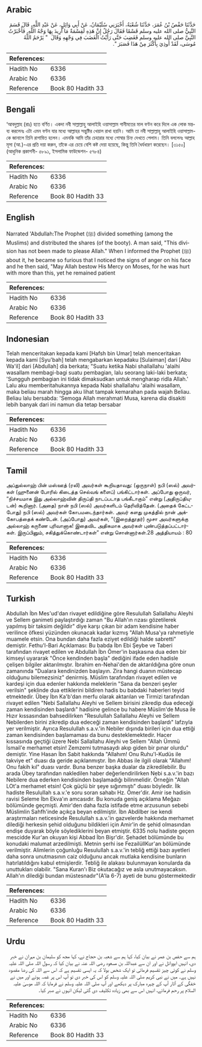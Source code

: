 ## Arabic


<div dir="rtl" lang="ar" style={{fontSize:'larger',backgroundColor:'#f8f9fa',padding:20}}>
حَدَّثَنَا حَفْصُ بْنُ عُمَرَ، حَدَّثَنَا شُعْبَةُ، أَخْبَرَنِي سُلَيْمَانُ، عَنْ أَبِي وَائِلٍ، عَنْ عَبْدِ اللَّهِ، قَالَ قَسَمَ النَّبِيُّ صلى الله عليه وسلم قَسْمًا فَقَالَ رَجُلٌ إِنَّ هَذِهِ لَقِسْمَةٌ مَا أُرِيدَ بِهَا وَجْهُ اللَّهِ‏.‏ فَأَخْبَرْتُ النَّبِيَّ صلى الله عليه وسلم فَغَضِبَ حَتَّى رَأَيْتُ الْغَضَبَ فِي وَجْهِهِ وَقَالَ ‏ "‏ يَرْحَمُ اللَّهُ مُوسَى، لَقَدْ أُوذِيَ بِأَكْثَرَ مِنْ هَذَا فَصَبَرَ ‏"‏‏.‏
</div>
<div style={{backgroundColor:'#f8f9fa',padding:20, marginBottom: 10}}><table> <thead> <tr> <th>References:</th> <th></th> </tr> </thead> <tbody><tr><td>Hadith No</td><td>6336</td></tr><tr><td>Arabic No</td><td>6336</td></tr><tr><td>Reference</td><td>Book 80 Hadith 33</td></tr></tbody></table></div>

## Bengali


<div dir="ltr" lang="bn" style={{fontSize:'larger',backgroundColor:'#f8f9fa',padding:20}}>
‘আবদুল্লাহ (রাঃ) হতে বর্ণিত। একদা নবী সাল্লাল্লাহু আলাইহি ওয়াসাল্লাম গানীমতের মাল বণ্টন করে দিলে এক লোক মন্তব্য করলেনঃ এটা এমন বণ্টন যার মধ্যে আল্লাহর সন্তুষ্টির খেয়াল রাখা হয়নি। আমি তা নবী সাল্লাল্লাহু আলাইহি ওয়াসাল্লাম-কে জানালে তিনি রাগান্বিত হলেন। এমনকি আমি তাঁর চেহারার মধ্যে গোস্বার চিহ্ন দেখতে পেলাম। তিনি বললেনঃ আল্লাহ মূসা (আ.)-এর প্রতি দয়া করুন, তাঁকে এর চেয়ে বেশি কষ্ট দেয়া হয়েছে, কিন্তু তিনি ধৈর্যধারণ করেছেন। [৩১৫০] (আধুনিক প্রকাশনী- ৫৮৯১, ইসলামিক ফাউন্ডেশন- ৫৭৮৪)
</div>
<div style={{backgroundColor:'#f8f9fa',padding:20, marginBottom: 10}}><table> <thead> <tr> <th>References:</th> <th></th> </tr> </thead> <tbody><tr><td>Hadith No</td><td>6336</td></tr><tr><td>Arabic No</td><td>6336</td></tr><tr><td>Reference</td><td>Book 80 Hadith 33</td></tr></tbody></table></div>

## English


<div dir="ltr" lang="en" style={{fontSize:'larger',backgroundColor:'#f8f9fa',padding:20}}>
Narrated 'Abdullah:The Prophet (ﷺ) divided something (among the Muslims) and distributed the shares (of the booty). A man said, "This division has not been made to please Allah." When I informed the Prophet (ﷺ) about it, he became so furious that I noticed the signs of anger on his face and he then said, "May Allah bestow His Mercy on Moses, for he was hurt with more than this, yet he remained patient
</div>
<div style={{backgroundColor:'#f8f9fa',padding:20, marginBottom: 10}}><table> <thead> <tr> <th>References:</th> <th></th> </tr> </thead> <tbody><tr><td>Hadith No</td><td>6336</td></tr><tr><td>Arabic No</td><td>6336</td></tr><tr><td>Reference</td><td>Book 80 Hadith 33</td></tr></tbody></table></div>

## Indonesian


<div dir="ltr" lang="id" style={{fontSize:'larger',backgroundColor:'#f8f9fa',padding:20}}>
Telah menceritakan kepada kami [Hafsh bin Umar] telah menceritakan kepada kami [Syu'bah] telah mengabarkan kepadaku [Sulaiman] dari [Abu Wa'il] dari [Abdullah] dia berkata; "Suatu ketika Nabi shallallahu 'alaihi wasallam membagi-bagi suatu pembagian, lalu seorang laki-laki berkata; 'Sungguh pembagian ini tidak dimaksudkan untuk mengharap ridla Allah.' Lalu aku memberitahukannya kepada Nabi shallallahu 'alaihi wasallam, maka beliau marah hingga aku lihat tampak kemarahan pada wajah Beliau. Beliau lalu bersabda: 'Semoga Allah merahmati Musa, karena dia disakiti lebih banyak dari ini namun dia tetap bersabar
</div>
<div style={{backgroundColor:'#f8f9fa',padding:20, marginBottom: 10}}><table> <thead> <tr> <th>References:</th> <th></th> </tr> </thead> <tbody><tr><td>Hadith No</td><td>6336</td></tr><tr><td>Arabic No</td><td>6336</td></tr><tr><td>Reference</td><td>Book 80 Hadith 33</td></tr></tbody></table></div>

## Tamil


<div dir="ltr" lang="ta" style={{fontSize:'larger',backgroundColor:'#f8f9fa',padding:20}}>
அப்துல்லாஹ் பின் மஸ்ஊத் (ரலி) அவர்கள் கூறியதாவது: (ஒருநாள்) நபி (ஸல்) அவர்கள் (ஹுனைன் போரில் கிடைத்த செல்வங் களைப்) பங்கிட்டார்கள். அப்போது ஒருவர், “நிச்சயமாக இது அல்லாஹ்வின் திருப்தி நாடப்படாத பங்கீடாகும்” என்று (அதிருப்தியுடன்) கூறினார். (அதை) நான் நபி (ஸல்) அவர்களிடம் தெரிவித்தேன். (அதைக் கேட்டபோது) நபி (ஸல்) அவர்கள் கோபமடைந்தார்கள். அவர் களது முகத்தில் நான் அக்கோபத்தைக் கண்டேன். (அப்போது) அவர்கள், “(இறைத்தூதர்) மூசா அவர்களுக்கு அல்லாஹ் கருணை புரிவானாக! இதைவிட அதிகமாக அவர்கள் புண்படுத்தப்பட்டார்கள். இருப்பினும், சகித்துக்கொண்டார்கள்” என்று சொன்னார்கள்.28 அத்தியாயம் : 80
</div>
<div style={{backgroundColor:'#f8f9fa',padding:20, marginBottom: 10}}><table> <thead> <tr> <th>References:</th> <th></th> </tr> </thead> <tbody><tr><td>Hadith No</td><td>6336</td></tr><tr><td>Arabic No</td><td>6336</td></tr><tr><td>Reference</td><td>Book 80 Hadith 33</td></tr></tbody></table></div>

## Turkish


<div dir="ltr" lang="tr" style={{fontSize:'larger',backgroundColor:'#f8f9fa',padding:20}}>
Abdullah İbn Mes'ud'dan rivayet edildiğine göre Resulullah Sallallahu Aleyhi ve Sellem ganimeti paylaştırdığı zaman "Bu Allah'ın rızası gözetilerek yapılmış bir taksim değildir" diye karşı çıkan bir adam kendisine haber verilince öfkesi yüzünden okunacak kadar kızmış "Allah Musa'ya rahmetiyle muamele etsin. Ona bundan daha fazla eziyet edildiği halde sabretti" demiştir. Fethu'l-Bari Açıklaması: Bu babda İbn Ebi Şeybe ve Taberi tarafından rivayet edilen ve Abdullah İbn Ömer'in başkasına dua eden bir kimseyi uyararak "Önce kendinden başla" dediğini ifade eden hadisle çelişen bilgiler aktarılmıştır. İbrahim en-Nehai'den de aktarıldığına göre onun zamanında "Dualara kendinizden başlayın. Zira hangi duanın müstecap olduğunu bilemezsiniz" denirmiş. Müslim tarafından rivayet edilen ve kardeşi için dua edenler hakkında meleklerin "Sana da benzeri şeyler verilsin" şeklinde dua ettiklerini bildiren hadis bu babdaki haberleri teyid etmektedir. Übey İbn Ka'b'dan merfu olarak aktarılan ve Tirmizi tarafından rivayet edilen "Nebi Sallallahu Aleyhi ve Sellem birisini zikredip dua edeceği zaman kendisinden başlardı" hadisine gelince bu habere Müslim'de Musa ile Hızır kıssasından bahsedilirken "Resulullah Sallallahu Aleyhi ve Sellem Nebilerden birini zikredip dua edeceği zaman kendisinden başlardı" lafzıyla yer verilmiştir. Ayrıca Resulullah s.a.v.'in Nebiler dışında birileri için dua ettiği zaman kendisinden başlamaması da bunu desteklemektedir. Hacer kıssasında geçtiği üzere Nebi Sallallahu Aleyhi ve Sellem "Allah Ümmü İsmail'e merhamet etsin! Zemzemi tutmasaydı akıp giden bir pınar olurdu" demiştir. Yine Hasan İbn Sabit hakkında "Allahım! Onu Ruhu'l-Kudüs ile takviye et" duası da geride açıklanmıştır. İbn Abbas ile ilgili olarak "Allahım! Onu fakih kıl" duası vardır. Buna benzer başka dualar da zikredilebilir. Bu arada Übey tarafından nakledilen haber değerlendirilirken Nebi s.a.v.'in bazı Nebilere dua ederken kendisinden başlamadığı bilinmelidir. Örneğin "Allah LOt'a merhamet etsin! Çok güçlü bir şeye sığınmıştı" duası böyledir. İlk hadiste ResuluIIah s.a.v.'e soru soran sahabı Hz. Ömer'dir. Amir ise hadisin ravisi Seleme İbn Ekva'ın amcasıdır. Bu konuda geniş açıklama Meğazı bölümünde geçmişti. Amir'den daha fazla istifade etme arzusunun sebebi Müslimlin Sahfh'inde açıkça beyan edilmiştir. İbn Abdilber ise kendi araştırmaları neticesinde Resulullah s.a.v.'in gazvelerde hakkında merhamet dilediği herkesin şehid olduğunu bildikleri için Amir'in de şehid olmasından endişe duyarak böyle söylediklerini beyan etmiştir. 6335 nolu hadiste geçen mescidde Kur'an okuyan kişi Abbad İbn Bişr'dir. Şehadet bölümünde bu konudaki malumat arzedilmişti. Metnin şerhi ise FezailüllKur'an bölümünde verilmiştir. Alimlerin çoğunluğu Resulullah s.a.v.'in tebliğ ettiği bazı ayetIeri daha sonra unutmasının caiz olduğunu ancak mutlaka kendisine bunların hatırlatıldığını kabul etmişlerdir. Tebliğ ile alakası bulunmayan konularda da unuttukları olabilir. "Sana Kuran'ı Biz okutacağız ve asla unutmayacaksın. Allah'ın dilediği bundan müstesnadır"(A'la 6-7) ayeti de bunu göstermektedir
</div>
<div style={{backgroundColor:'#f8f9fa',padding:20, marginBottom: 10}}><table> <thead> <tr> <th>References:</th> <th></th> </tr> </thead> <tbody><tr><td>Hadith No</td><td>6336</td></tr><tr><td>Arabic No</td><td>6336</td></tr><tr><td>Reference</td><td>Book 80 Hadith 33</td></tr></tbody></table></div>

## Urdu


<div dir="rtl" lang="ur" style={{fontSize:'larger',backgroundColor:'#f8f9fa',padding:20}}>
ہم سے حفص بن عمر نے بیان کیا، کہا ہم سے شعبہ بن حجاج نے، کہا مجھ کو سلیمان بن مہران نے خبر دی، انہیں ابووائل نے اور ان سے عبداللہ بن مسعود رضی اللہ عنہ نے بیان کیا کہ رسول اللہ صلی اللہ علیہ وسلم نے کوئی چیز تقسیم فرمائی تو ایک شخص بولا کہ یہ ایسی تقسیم ہے کہ اس سے اللہ کی رضا مقصود نہیں ہے۔ میں نے نبی کریم صلی اللہ علیہ وسلم کو اس کی خبر دی تو آپ اس پر غصہ ہوئے اور میں نے خفگی کے آثار آپ کے چہرہ مبارک پر دیکھے اور آپ صلی اللہ علیہ وسلم نے فرمایا کہ اللہ موسیٰ علیہ السلام پر رحم فرمائے، انہیں اس سے بھی زیادہ تکلیف دی گئی لیکن انہوں نے صبر کیا۔
</div>
<div style={{backgroundColor:'#f8f9fa',padding:20, marginBottom: 10}}><table> <thead> <tr> <th>References:</th> <th></th> </tr> </thead> <tbody><tr><td>Hadith No</td><td>6336</td></tr><tr><td>Arabic No</td><td>6336</td></tr><tr><td>Reference</td><td>Book 80 Hadith 33</td></tr></tbody></table></div>